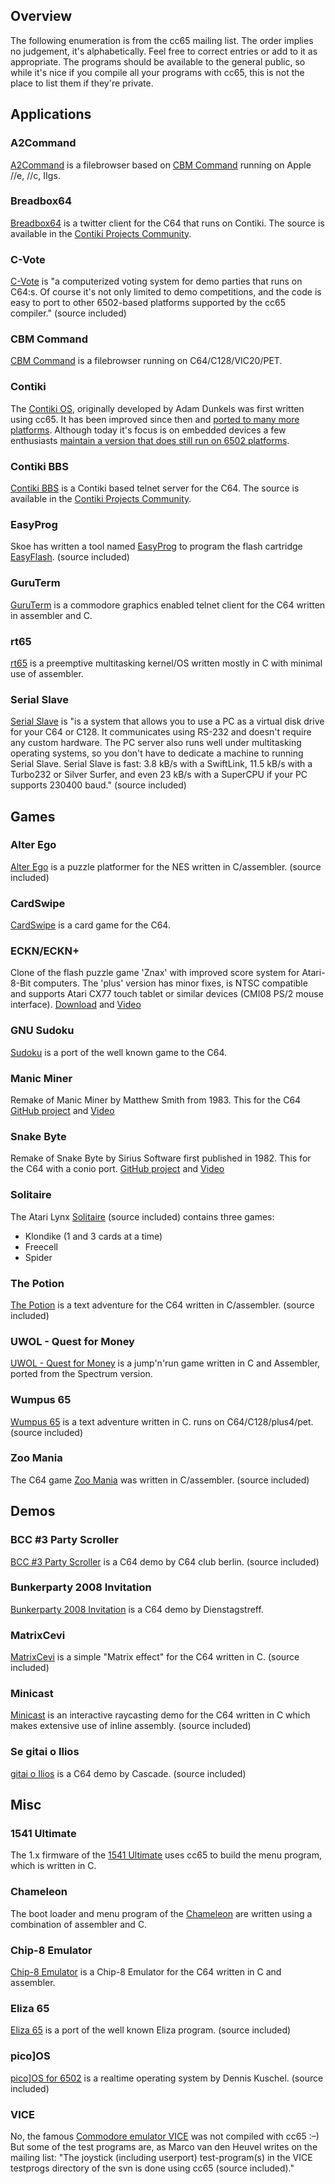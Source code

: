 == Overview ==

The following enumeration is from the cc65 mailing list. The order implies no judgement, it's alphabetically. Feel free to correct entries or add to it as appropriate. The programs should be available to the general public, so while it's nice if you compile all your programs with cc65, this is not the place to list them if they're private.

== Applications ==

=== A2Command ===
[http://a2command.codeplex.com/ A2Command] is a filebrowser based on [[Applications written in C or C with assembler#cbm-command|CBM Command]] running on Apple //e, //c, IIgs.

=== Breadbox64 ===
[http://www.vandenbrande.com/wp/2009/06/breadbox64-a-twitter-client-for-the-c64/ Breadbox64] is a twitter client for the C64 that runs on Contiki. The source is available in the [http://contikiprojects.svn.sourceforge.net/viewvc/contikiprojects/vandenbrande.com/twitter/ Contiki Projects Community].

=== C-Vote ===
[http://www.paradroid.net/cvote/ C-Vote] is "a computerized voting system for demo parties that runs on C64:s. Of course it's not only limited to demo competitions, and the code is easy to port to other 6502-based platforms supported by the cc65 compiler." (source included)

=== CBM Command ===
[http://cbmcommand.codeplex.com/ CBM Command] is a filebrowser running on C64/C128/VIC20/PET.

=== Contiki ===
The [http://www.contiki-os.org/ Contiki OS], originally developed by Adam Dunkels was first written using cc65. It has been improved since then and [http://hitmen.c02.at/html/tools_contiki.html ported to many more platforms]. Although today it's focus is on embedded devices a few enthusiasts [http://retrohackers.com/viewtopic.php?f=14&t=607 maintain a version that does still run on 6502 platforms].

=== Contiki BBS ===
[http://retrohackers.com/viewtopic.php?f=10&t=571 Contiki BBS] is a Contiki based telnet server for the C64. The source is available in the [http://contikiprojects.svn.sourceforge.net/viewvc/contikiprojects/ufud.org/contiki-bbs/ Contiki Projects Community].

=== EasyProg ===
Skoe has written a tool named [http://skoe.de/easyflash/index.php?page=easyprog-en EasyProg] to program the flash cartridge [http://skoe.de/easyflash/index.php EasyFlash]. (source included)

=== GuruTerm ===
[http://noname.c64.org/csdb/release/?id=38908 GuruTerm] is a commodore graphics enabled telnet client for the C64 written in assembler and C.

=== rt65 ===
[http://retrohackers.com/viewtopic.php?f=4&t=417&p=4301&hilit=rt65#p4301 rt65] is a preemptive multitasking kernel/OS written mostly in C with minimal use of assembler.

=== Serial Slave ===
[http://www.paradroid.net/serslave/ Serial Slave] is "is a system that allows you to use a PC as a virtual disk drive for your C64 or C128. It communicates using RS-232 and doesn't require any custom hardware. The PC server also runs well under multitasking operating systems, so you don't have to dedicate a machine to running Serial Slave. Serial Slave is fast: 3.8 kB/s with a SwiftLink, 11.5 kB/s with a Turbo232 or Silver Surfer, and even 23 kB/s with a SuperCPU if your PC supports 230400 baud."  (source included)

== Games ==

=== Alter Ego ===
[http://shiru.untergrund.net/software.shtml Alter Ego] is a puzzle platformer for the NES written in C/assembler. (source included)

=== CardSwipe ===
[http://noname.c64.org/csdb/release/?id=98755 CardSwipe] is a card game for the C64.

=== ECKN/ECKN+ ===
Clone of the flash puzzle game 'Znax' with improved score system for Atari-8-Bit computers. The 'plus' version has minor fixes, is NTSC compatible and supports Atari CX77 touch tablet or similar devices (CMI08 PS/2 mouse interface). [http://atari.fandal.cz/search.php?search=ECKN Download] and [http://www.youtube.com/watch?v=KnwpMZAuxZo Video]

=== GNU Sudoku ===
[http://noname.c64.org/csdb/release/?id=29472|GNU Sudoku] is a port of the well known game to the C64.

=== Manic Miner ===
Remake of Manic Miner by Matthew Smith from 1983.  This for the C64 [https://github.com/StewBC/manicminer.git GitHub project] and [http://www.youtube.com/watch?v=_3_V-8X8J5o Video]

=== Snake Byte ===
Remake of Snake Byte by Sirius Software first published in 1982.  This for the C64 with a conio port.
[https://github.com/StewBC/snakebyte.git GitHub project] and [http://www.youtube.com/watch?v=H7Y4HVXVzoI Video]

=== Solitaire ===
The Atari Lynx [http://www.classicgamedev.com/Lynx:Solitaire_in_C Solitaire] (source included) contains three games:
* Klondike (1 and 3 cards at a time)
* Freecell
* Spider

=== The Potion ===
[http://noname.c64.org/csdb/release/?id=9392 The Potion] is a text adventure for the C64 written in C/assembler. (source included)

=== UWOL - Quest for Money ===
[http://noname.c64.org/csdb/release/?id=93409 UWOL - Quest for Money] is a jump'n'run game written in C and Assembler, ported from the Spectrum version.

=== Wumpus 65 ===
[http://noname.c64.org/csdb/release/?id=95850 Wumpus 65] is a text adventure written in C. runs on C64/C128/plus4/pet. (source included)

=== Zoo Mania ===
The C64 game [http://noname.c64.org/csdb/release/?id=102217 Zoo Mania] was written in C/assembler. (source included)

== Demos ==

=== BCC #3 Party Scroller ===
[http://noname.c64.org/csdb/release/?id=79461 BCC #3 Party Scroller] is a C64 demo by C64 club berlin. (source included)

=== Bunkerparty 2008 Invitation ===
[http://noname.c64.org/csdb/release/?id=64202 Bunkerparty 2008 Invitation] is a C64 demo by Dienstagstreff.

=== MatrixCevi ===
[http://noname.c64.org/csdb/release/?id=21038 MatrixCevi] is a simple "Matrix effect" for the C64 written in C. (source included)

=== Minicast ===
[http://hitmen.c02.at/html/tools_cc65.html Minicast] is an interactive raycasting demo for the C64 written in C which makes extensive use of inline assembly. (source included)

=== Se gitai o Ilios ===
[http://noname.c64.org/csdb/release/?id=56368|Se gitai o Ilios] is a C64 demo by Cascade. (source included)

== Misc ==

=== 1541 Ultimate ===
The 1.x firmware of the [http://1541ultimate.net/ 1541 Ultimate] uses cc65 to build the menu program, which is written in C.

=== Chameleon ===
The boot loader and menu program of the [http://icomp.de/products/chameleon_e.htm Chameleon] are written using a combination of assembler and C.

=== Chip-8 Emulator ===
[http://noname.c64.org/csdb/release/?id=17306 Chip-8 Emulator] is a Chip-8 Emulator for the C64 written in C and assembler.

=== Eliza 65 ===
[http://noname.c64.org/csdb/release/?id=95792 Eliza 65] is a port of the well known Eliza program. (source included)

=== pico<nowiki>]</nowiki>OS ===
[http://picoos.sourceforge.net/ports/6502/ pico<nowiki>]</nowiki>OS for 6502] is a realtime operating system by Dennis Kuschel. (source included)

=== VICE ===
No, the famous [http://www.viceteam.org/ Commodore emulator VICE] was not compiled with cc65 :&ndash;) But some of the test programs are, as Marco van den Heuvel writes on the mailing list: "The joystick (including userport) test-program(s) in the VICE testprogs directory of the svn is done using cc65 (source included)."